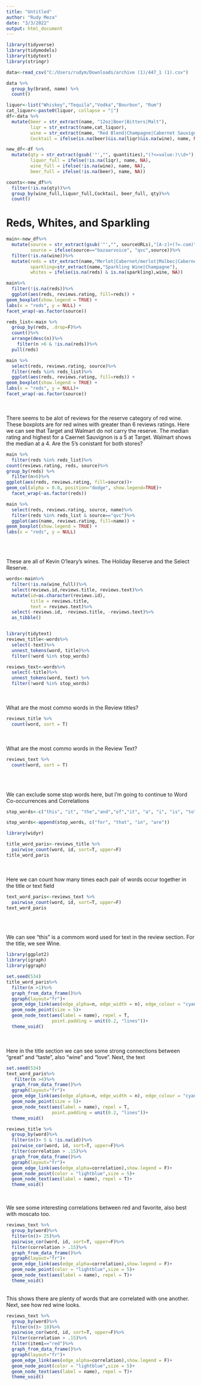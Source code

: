 ---
title: "Untitled"
author: "Rudy Meza"
date: "3/3/2022"
output: html_document
---


```{r, warning=FALSE, message=FALSE}
library(tidyverse)
library(tidymodels)
library(tidytext)
library(stringr)

```

```{r, warning=FALSE, message=FALSE}


data<-read_csv("C:/Users/rudym/Downloads/archive (1)/447_1 (1).csv")

```

```{r}
data %>%
  group_by(brand, name) %>%
  count()


```

```{r}
liquor<-list("Whiskey","Tequila","Vodka","Bourbon", "Rum")
cat_liquor<-paste0(liquor, collapse = "|")
df<-data %>%
  mutate(beer = str_extract(name, "12oz|Beer|Bitters|Malt"),
         liqr = str_extract(name,cat_liquor), 
         wine = str_extract(name, "Red Blend|Champagne|Cabernet Sauvignon|Pinot Grigio|Sangria|Chardonnay|Moscato|Cabernet/merlot|Merlot|Malbec|Riesling|Zinfandel|Sweet Red|Red Blend|Sauvignon Blanc|Pinot Noir|Cabernet Shiraz|Sparkling Wine|White Blend|Wine|Harvest Collection|Blackberry Wine|Reserve|Red Wine"),
         Cocktail = ifelse(is.na(beer)&is.na(liqr)&is.na(wine), name, NA))

```


```{r}
new_df<-df %>%
  mutate(qty = str_extract(gsub('"',"", quantities),"(?<=value:)\\d+"),
         liquor_full = ifelse(!is.na(liqr), name, NA),
         wine_full = ifelse(!is.na(wine), name, NA),
         beer_full = ifelse(!is.na(beer), name, NA))

counts<-new_df%>%
  filter(!is.na(qty))%>%
  group_by(wine_full,liquor_full,Cocktail, beer_full, qty)%>%
  count()

```


# Reds, Whites, and Sparkling
```{r}
main<-new_df%>%
  mutate(source = str_extract(gsub('"',"", sourceURLs),"[A-z]+(?=.com)"),
         source = ifelse(source=="bazaarvoice", "qvc",source))%>%
  filter(!is.na(wine))%>%
  mutate(reds = str_extract(name,"Merlot|Cabernet/merlot|Malbec|Cabernet Sauvignon|Cabernet Shiraz|Pinot Noir|Red Blend|Red Wine|Sweet Red|Sangria|Reserve|Zinfandel"),
         sparkling=str_extract(name,"Sparkling Wine|Champagne"),
         whites = ifelse(is.na(reds) & is.na(sparkling),wine, NA))

main%>%
  filter(!is.na(reds))%>%
  ggplot(aes(reds, reviews.rating, fill=reds)) +
geom_boxplot(show.legend = TRUE) +
labs(x = "reds", y = NULL) +
facet_wrap(~as.factor(source))

```

```{r}
reds_list<-main %>%
  group_by(reds, .drop=F)%>%
  count()%>%
  arrange(desc(n))%>%
    filter(n >6 & !is.na(reds))%>%
  pull(reds)

main %>%
  select(reds, reviews.rating, source)%>%
  filter(reds %in% reds_list)%>%
  ggplot(aes(reds, reviews.rating, fill=reds)) +
geom_boxplot(show.legend = TRUE) +
labs(x = "reds", y = NULL)+
facet_wrap(~as.factor(source))

```
\
\
There seems to be alot of reviews for the reserve category of red wine. These boxplots are for red wines with greater than 6 reviews ratings. Here we can see that Target and Walmart do not carry the reserve. The median rating and highest for a Caernet Sauvignon is a 5 at Target. Walmart shows the median at a 4. Are the 5's conistant for both stores?

```{r}

main %>%
  filter(reds %in% reds_list)%>%
count(reviews.rating, reds, source)%>%
group_by(reds) %>%
  filter(n>6)%>%
ggplot(aes(reds, reviews.rating, fill=source))+
geom_col(alpha = 0.8, position="dodge", show.legend=TRUE)+
  facet_wrap(~as.factor(reds))

```


```{r}
main %>%
  select(reds, reviews.rating, source, name)%>%
  filter(reds %in% reds_list & source=="qvc")%>%
  ggplot(aes(name, reviews.rating, fill=name)) +
geom_boxplot(show.legend = TRUE) +
labs(x = "reds", y = NULL)


```
\
\

These are all of Kevin O'leary's wines. The Holiday Reserve and the Select Reserve.


```{r}
words<-main%>%
  filter(!is.na(wine_full))%>%
  select(reviews.id,reviews.title, reviews.text)%>%
  mutate(id=as.character(reviews.id),
         title = reviews.title,
         text = reviews.text)%>%
  select(-reviews.id, -reviews.title, -reviews.text)%>%
  as_tibble()



```

```{r,warning=FALSE, message=FALSE}
library(tidytext)
reviews_title<-words%>%
  select(-text)%>%
  unnest_tokens(word, title)%>%
  filter(!word %in% stop_words)

reviews_text<-words%>%
  select(-title)%>%
  unnest_tokens(word, text) %>%
  filter(!word %in% stop_words)

```
\
\
What are the most commo words in the Review titles?

```{r}
reviews_title %>%
  count(word, sort = T)

```
\
\
What are the most commo words in the Review Text?

```{r}
reviews_text %>%
  count(word, sort = T)

```
\
\

We can exclude some stop words here, but I'm going to continue to Word Co-occurrences and Correlations

```{r}
stop_words<-c("this", "it", "the","and","of","it", "a", "i", "is", "to", "with", "as", "it's")

stop_words<-append(stop_words, c("for", "that", "in", "are"))

```


```{r,warning=FALSE, message=FALSE}
library(widyr)

title_word_paris<-reviews_title %>%
  pairwise_count(word, id, sort=T, upper=F)
title_word_paris

```

\
\
Here we can count how many times each pair of words occur together in the title or text field

```{r}
text_word_paris<-reviews_text %>%
  pairwise_count(word, id, sort=T, upper=F)
text_word_paris

```
\
\

We can see "this" is a commom word used for text in the review section. For the title, we see Wine.

```{r,warning=FALSE, message=FALSE}
library(ggplot2)
library(igraph)
library(ggraph)

set.seed(534)
title_word_paris%>%
  filter(n >1)%>%
  graph_from_data_frame()%>%
  ggraph(layout="fr")+
  geom_edge_link(aes(edge_alpha=n, edge_width = n), edge_colour = "cyan4")+
  geom_node_point(size = 5)+
  geom_node_text(aes(label = name), repel = T,
                 point.padding = unit(0.2, "lines"))+
  theme_void()


```
\
\
Here in the title section we can see some strong connections between "great" and "taste", also "wine" and "love". Next, the text

```{r}
set.seed(534)
text_word_paris%>%
   filter(n >4)%>%
  graph_from_data_frame()%>%
  ggraph(layout="fr")+
  geom_edge_link(aes(edge_alpha=n, edge_width = n), edge_colour = "cyan4")+
  geom_node_point(size = 5)+
  geom_node_text(aes(label = name), repel = T,
                 point.padding = unit(0.2, "lines"))+
  theme_void()


```


```{r}
reviews_title %>%
  group_by(word)%>%
  filter(n()> 5 & !is.na(id))%>%
  pairwise_cor(word, id, sort=T, upper=F)%>%
  filter(correlation > .15)%>%
  graph_from_data_frame()%>%
  ggraph(layout="fr")+
  geom_edge_link(aes(edge_alpha=correlation),show.legend = F)+
  geom_node_point(color = "lightblue",size = 5)+
  geom_node_text(aes(label = name), repel = T)+
  theme_void()



```
\
We see some interesting correlations between red and favorite, also best with moscato too.

```{r}

reviews_text %>%
  group_by(word)%>%
  filter(n()> 25)%>%
  pairwise_cor(word, id, sort=T, upper=F)%>%
  filter(correlation > .15)%>%
  graph_from_data_frame()%>%
  ggraph(layout="fr")+
  geom_edge_link(aes(edge_alpha=correlation),show.legend = F)+
  geom_node_point(color = "lightblue",size = 5)+
  geom_node_text(aes(label = name), repel = T)+
  theme_void()


```

\
This shows there are plenty of words that are correlated with one another. Next, see how red wine looks.


```{r}

reviews_text %>%
  group_by(word)%>%
  filter(n()> 10)%>%
  pairwise_cor(word, id, sort=T, upper=F)%>%
  filter(correlation > .15)%>%
  filter(item1=="red")%>%
  graph_from_data_frame()%>%
  ggraph(layout="fr")+
  geom_edge_link(aes(edge_alpha=correlation),show.legend = F)+
  geom_node_point(color = "lightblue",size = 5)+
  geom_node_text(aes(label = name), repel = T)+
  theme_void()


```

